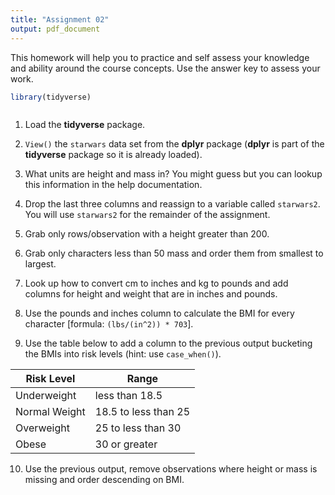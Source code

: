 ```yaml
---
title: "Assignment 02"
output: pdf_document
---
```


This homework will help you to practice and self assess your knowledge and ability around the course concepts.  Use the answer key to assess your work.  

```r
library(tidyverse)



```


1. Load the **tidyverse** package.

2. `View()` the `starwars` data set from the **dplyr** package (**dplyr** is part of the **tidyverse** package so it is already loaded).

3. What units are height and mass in?  You might guess but you can lookup this information in the help documentation.

4. Drop the last three columns and reassign to a variable called `starwars2`.  You will use `starwars2` for the remainder of the assignment.  

5. Grab only rows/observation with a height greater than 200. 

6. Grab only characters less than 50 mass and order them from smallest to largest.

7. Look up how to convert cm to inches and kg to pounds and add columns for height and weight that are in inches and pounds.

8. Use the pounds and inches column to calculate the BMI for every character [formula: `(lbs/(in^2)) * 703`]. 

9. Use the table below to add a column to the previous output bucketing the BMIs into risk levels (hint: use `case_when()`).

| Risk Level    | Range                |
|---------------|----------------------|
| Underweight   | less than 18.5       |
| Normal Weight | 18.5 to less than 25 |
| Overweight    | 25 to less than 30   |
| Obese         | 30 or greater        |

10. Use the previous output, remove observations where height or mass is missing and order descending on BMI.